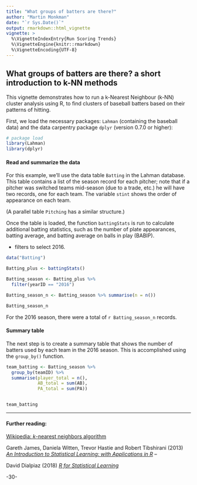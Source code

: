 ```yaml
---
title: "What groups of batters are there?"
author: "Martin Monkman"
date: "`r Sys.Date()`"
output: rmarkdown::html_vignette
vignette: >
  %\VignetteIndexEntry{Run Scoring Trends}
  %\VignetteEngine{knitr::rmarkdown}
  %\VignetteEncoding{UTF-8}
---
```


## What groups of batters are there? a short introduction to k-NN methods


This vignette demonstrates how to run a k-Nearest Neighbour (k-NN) cluster analysis using R, to find clusters of baseball batters based on their patterns of hitting.

First, we load the necessary packages: `Lahman` (containing the baseball data) and the data carpentry package `dplyr` (version 0.7.0 or higher):


```r

# package load 
library(Lahman)
library(dplyr)

```

#### Read and summarize the data

For this example, we'll use the data table `Batting` in the Lahman database. This table contains a list of the season record for each pitcher; note that if a pitcher was switched teams mid-season (due to a trade, etc.) he will have two records, one for each team. The variable `stint` shows the order of appearance on each team.

(A parallel table `Pitching` has a similar structure.)


Once the table is loaded, the function `battingStats` is run to calculate additional batting statistics, such as the number of plate appearances, batting average, and batting average on balls in play (BABIP).

 - filters to select 2016.
 

```r


data("Batting")

Batting_plus <- battingStats()

Batting_season <- Batting_plus %>%
  filter(yearID == "2016")

Batting_season_n <- Batting_season %>% summarise(n = n())

Batting_season_n

```


For the 2016 season, there were a total of `r Batting_season_n` records.




#### Summary table

The next step is to create a summary table that shows the number of batters used by each team in the 2016 season. This is accomplished using the `group_by()` function.

```r

team_batting <- Batting_season %>%
  group_by(teamID) %>%
  summarise(player_total = n(),
            AB_total = sum(AB),
            PA_total = sum(PA))


team_batting

```





***


#### Further reading:

[Wikipedia: _k_-nearest neighbors algorithm](https://en.wikipedia.org/wiki/K-nearest_neighbors_algorithm)

Gareth James, Daniela Witten, Trevor Hastie and Robert Tibshirani (2013) [_An Introduction to Statistical Learning: with Applications in R_](http://www-bcf.usc.edu/~gareth/ISL/) -- 


David Dialpiaz (2018) [_R for Statistical Learning_](https://daviddalpiaz.github.io/r4sl/k-nearest-neighbors.html) 


-30-